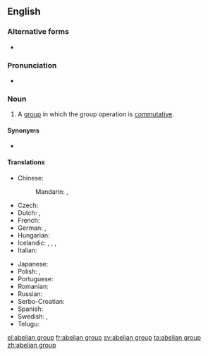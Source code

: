 {{also|Abelian group}}
==English==
{{wikipedia}}

===Alternative forms===
* {{l|en|Abelian group}}

===Pronunciation===
* {{a|US}} {{IPA|/əˈbi.li.ən ɡɹup/|/əˈbil.jən ɡɹup/|lang=en}}

===Noun===
{{en-noun|head=[[abelian]] [[group]]}}

# {{lb|en|algebra}} A [[group]] in which the group operation is [[commutative]].

====Synonyms====
* {{l|en|commutative group}}

====Translations====
{{trans-top|a group in which the group operation is commutative}}
* Chinese:
*: Mandarin: {{t+|cmn|阿貝爾群|sc=Hani}}, {{t|cmn|阿贝尔群|tr=Ābèi'ěr qún|sc=Hani}}
* Czech: {{t|cs|abelovská grupa|f}}
* Dutch: {{t|nl|Abelse groep|m}}, {{t|nl|Abelse ring|m}}
* French: {{t+|fr|groupe abélien|m}}
* German: {{t|de|abelsche Gruppe|f}}, {{t|de|kommutative Gruppe|f}}
* Hungarian: {{t|hu|Abel-csoport}}
* Icelandic: {{t|is|Abel-grúpa|f}}, {{t|is|víxlgrúpa|f}}, {{t|is|abelsk grúpa|f}}, {{t|is|víxlin grúpa|f}}
* Italian: {{t|it|gruppo abeliano|m}}
{{trans-mid}}
* Japanese: {{t|ja|アーベル群|tr=Āberu-gun|sc=Jpan}}
* Polish: {{t|pl|grupa przemienna|f}}, {{t|pl|grupa abelowa|f}}
* Portuguese: {{t|pt|grupo abeliano|m}}
* Romanian: {{t|ro|grup abelian|n}}
* Russian: {{t+|ru|а́белева гру́ппа|f}}
* Serbo-Croatian: {{t|sh|Abelova grupa|f}}
* Spanish: {{t|es|grupo abeliano|m}}
* Swedish: {{t|sv|abelsk grupp|c}}, {{t|sv|kommutativ grupp|c}}
* Telugu: {{t|te|ఎబిలియన్ సమూహం}}
{{trans-bottom}}

[[el:abelian group]]
[[fr:abelian group]]
[[sv:abelian group]]
[[ta:abelian group]]
[[zh:abelian group]]